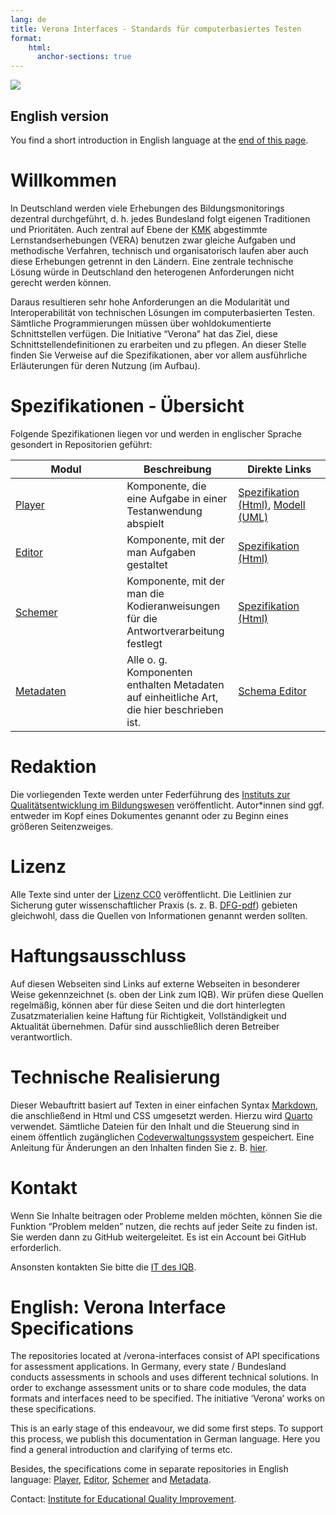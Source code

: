 ```yaml
---
lang: de
title: Verona Interfaces - Standards für computerbasiertes Testen
format:
    html:
      anchor-sections: true
---
```

![](banner-image.jpg)

::: {.callout-note}
## English version
You find a short introduction in English language at the [end of this page](#english-verona-interface-specifications).
:::

# Willkommen

In Deutschland werden viele Erhebungen des Bildungsmonitorings dezentral durchgeführt, d. h. jedes Bundesland folgt eigenen Traditionen und Prioritäten. Auch zentral auf Ebene der [KMK](https://www.kmk.org/themen/qualitaetssicherung-in-schulen/bildungsmonitoring/) abgestimmte Lernstandserhebungen (VERA) benutzen zwar gleiche Aufgaben und methodische Verfahren, technisch und organisatorisch laufen aber auch diese Erhebungen getrennt in den Ländern. Eine zentrale technische Lösung würde in Deutschland den heterogenen Anforderungen nicht gerecht werden können.

Daraus resultieren sehr hohe Anforderungen an die Modularität und Interoperabilität von technischen Lösungen im computerbasierten Testen. Sämtliche Programmierungen müssen über wohldokumentierte Schnittstellen verfügen. Die Initiative "Verona" hat das Ziel, diese Schnittstellendefinitionen zu erarbeiten und zu pflegen. An dieser Stelle finden Sie Verweise auf die Spezifikationen, aber vor allem ausführliche Erläuterungen für deren Nutzung (im Aufbau).

# Spezifikationen - Übersicht

Folgende Spezifikationen liegen vor und werden in englischer Sprache gesondert in Repositorien geführt:

| Modul | Beschreibung | Direkte Links |
| ------ | ------ | ----- |
| [Player](https://github.com/verona-interfaces/player#readme) | Komponente, die eine Aufgabe in einer Testanwendung abspielt | [Spezifikation (Html)](https://verona-interfaces.github.io/player/), [Modell (UML)](https://github.com/verona-interfaces/player/blob/master/model/model.md) |
| [Editor](https://github.com/verona-interfaces/editor#readme) | Komponente, mit der man Aufgaben gestaltet | [Spezifikation (Html)](https://verona-interfaces.github.io/editor/) |
| [Schemer](https://github.com/verona-interfaces/schemer#readme) | Komponente, mit der man die Kodieranweisungen für die Antwortverarbeitung festlegt | [Spezifikation (Html)](https://verona-interfaces.github.io/schemer/) |
| [Metadaten](https://github.com/verona-interfaces/metadata#readme) | Alle o. g. Komponenten enthalten Metadaten auf einheitliche Art, die hier beschrieben ist. | [Schema Editor](https://skohub.io/editor/?schema=https://raw.githubusercontent.com/verona-interfaces/metadata/master/verona-module-metadata.json) |


# Redaktion

Die vorliegenden Texte werden unter Federführung des [Instituts zur Qualitätsentwicklung im Bildungswesen](https://www.iqb.hu-berlin.de/vera) veröffentlicht. Autor\*innen sind ggf. entweder im Kopf eines Dokumentes genannt oder zu Beginn eines größeren Seitenzweiges. 

# Lizenz
Alle Texte sind unter der [Lizenz CC0](https://open-educational-resources.de/was-die-cc0-freigabe-bedeutet-und-welche-moeglichkeiten-sie-eroeffnen/) veröffentlicht. Die Leitlinien zur Sicherung guter wissenschaftlicher Praxis (s. z. B. [DFG-pdf](https://www.dfg.de/resource/blob/173732/4166759430af8dc2256f0fa54e009f03/kodex-gwp-data.pdf)) gebieten gleichwohl, dass die Quellen von Informationen genannt werden sollten.

# Haftungsausschluss

Auf diesen Webseiten sind Links auf externe Webseiten in besonderer Weise gekennzeichnet (s. oben der Link zum IQB). Wir prüfen diese Quellen regelmäßig, können aber für diese Seiten und die dort hinterlegten Zusatzmaterialien keine Haftung für Richtigkeit, Vollständigkeit und Aktualität übernehmen. Dafür sind ausschließlich deren Betreiber verantwortlich.

# Technische Realisierung

Dieser Webauftritt basiert auf Texten in einer einfachen Syntax [Markdown](https://markdown.de/), die anschließend in Html und CSS umgesetzt werden. Hierzu wird [Quarto](https://quarto.org/) verwendet. Sämtliche Dateien für den Inhalt und die Steuerung sind in einem öffentlich zugänglichen [Codeverwaltungssystem](https://github.com/verona-interfaces/verona-interfaces.github.io) gespeichert. Eine Anleitung für Änderungen an den Inhalten finden Sie z. B. [hier](https://github.com/iqb-berlin/vera-info?tab=readme-ov-file#readme).

# Kontakt

Wenn Sie Inhalte beitragen oder Probleme melden möchten, können Sie die Funktion "Problem melden" nutzen, die rechts auf jeder Seite zu finden ist. Sie werden dann zu GitHub weitergeleitet. Es ist ein Account bei GitHub erforderlich.

Ansonsten kontakten Sie bitte die [IT des IQB](mailto:iqb-it@hu-berlin.de).

# English: Verona Interface Specifications

The repositories located at /verona-interfaces consist of API specifications for assessment applications. In Germany, every state / Bundesland conducts assessments in schools and uses different technical solutions. In order to exchange assessment units or to share code modules, the data formats and interfaces need to be specified. The initiative 'Verona' works on these specifications.

This is an early stage of this endeavour, we did some first steps. To support this process, we publish this documentation in German language. Here you find a general introduction and clarifying of terms etc.

Besides, the specifications come in separate repositories in English language: [Player](https://github.com/verona-interfaces/player#readme), [Editor](https://github.com/verona-interfaces/editor#readme), [Schemer](https://github.com/verona-interfaces/schemer#readme) and [Metadata](https://github.com/verona-interfaces/metadata#readme).

Contact: [Institute for Educational Quality Improvement](mailto:iqb-it@hu-berlin.de).
